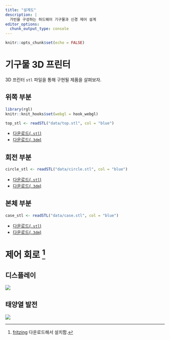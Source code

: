 ```yaml
---
title: "설계도"
description: |
  가빈을 구성하는 하드웨어 기구물과 신경 제어 설계
editor_options: 
  chunk_output_type: console
---
```


```r
knitr::opts_chunk$set(echo = FALSE)
```

# 기구물 3D 프린터

3D 프린터 `stl` 파일을 통해 구현될 제품을 살펴보자.

## 위쪽 부분

```r
library(rgl)
knitr::knit_hooks$set(webgl = hook_webgl)

top_stl <- readSTL("data/top.stl", col = "blue")
```

- [다운로드(`.stl`)](data/top.stl)
- [다운로드(`.3dm`)](data/top.3dm)

## 회전 부분

```r
circle_stl <- readSTL("data/circle.stl", col = "blue")
```

- [다운로드(`.stl`)](data/circle.stl)
- [다운로드(`.3dm`)](data/circle.3dm)

## 본체 부분

```r
case_stl <- readSTL("data/case.stl", col = "blue")
```

- [다운로드(`.stl`)](data/case.stl)
- [다운로드(`.3dm`)](data/case.3dm)

# 제어 회로 [^fritzing]

[^fritzing]: [fritzing](https://fritzing.org/download/) 다운로드해서 설치함. 

## 디스플레이

![](fig/design/4_digit_7_segment_display.jpg)

## 태양열 발전

![](fig/design/solar-charger.png)


